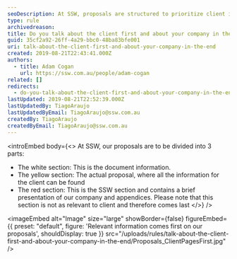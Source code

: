 ```yaml
---
seoDescription: At SSW, proposals are structured to prioritize client information, with a brief company presentation coming last.
type: rule
archivedreason:
title: Do you talk about the client first and about your company in the end?
guid: 35cf2a92-26ff-4a29-bbc0-48ba83bfe001
uri: talk-about-the-client-first-and-about-your-company-in-the-end
created: 2019-08-21T22:43:41.000Z
authors:
  - title: Adam Cogan
    url: https://ssw.com.au/people/adam-cogan
related: []
redirects:
  - do-you-talk-about-the-client-first-and-about-your-company-in-the-end
lastUpdated: 2019-08-21T22:52:39.000Z
lastUpdatedBy: TiagoAraujo
lastUpdatedByEmail: TiagoAraujo@ssw.com.au
createdBy: TiagoAraujo
createdByEmail: TiagoAraujo@ssw.com.au
---
```


<introEmbed
  body={<>
At SSW, our proposals are to be divided into 3 parts:

- The white section: This is the document information.
- The yellow section: The actual proposal, where all the information for the client can be found
- The red section: This is the SSW section and contains a brief presentation of our company and appendices. Please note that this section is not as relevant to client and therefore comes last
  </>}
/>

<imageEmbed
  alt="Image"
  size="large"
  showBorder={false}
  figureEmbed={{
    preset: "default",
    figure: 'Relevant information comes first on our proposals',
    shouldDisplay: true
  }}
  src="/uploads/rules/talk-about-the-client-first-and-about-your-company-in-the-end/Proposals_ClientPagesFirst.jpg"
/>
